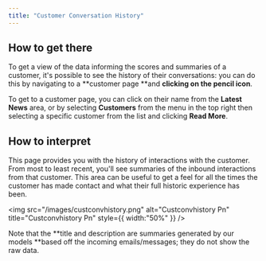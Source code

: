```yaml
---
title: "Customer Conversation History"
---
```


## **How to get there**

To get a view of the data informing the scores and summaries of a customer, it's possible to see the history of their conversations: you can do this by navigating to a **customer page **and **clicking on the pencil icon**.

To get to a customer page, you can click on their name from the **Latest News** area, or by selecting **Customers** from the menu in the top right then selecting a specific customer from the list and clicking **Read More**.

## **How to interpret**

This page provides you with the history of interactions with the customer. From most to least recent, you'll see summaries of the inbound interactions from that customer. This area can be useful to get a feel for all the times the customer has made contact and what their full historic experience has been.

<img
  src="/images/custconvhistory.png"
  alt="Custconvhistory Pn"
  title="Custconvhistory Pn"
  style={{ width:"50%" }}
/>

Note that the **title and description are summaries generated by our models **based off the incoming emails/messages; they do not show the raw data.